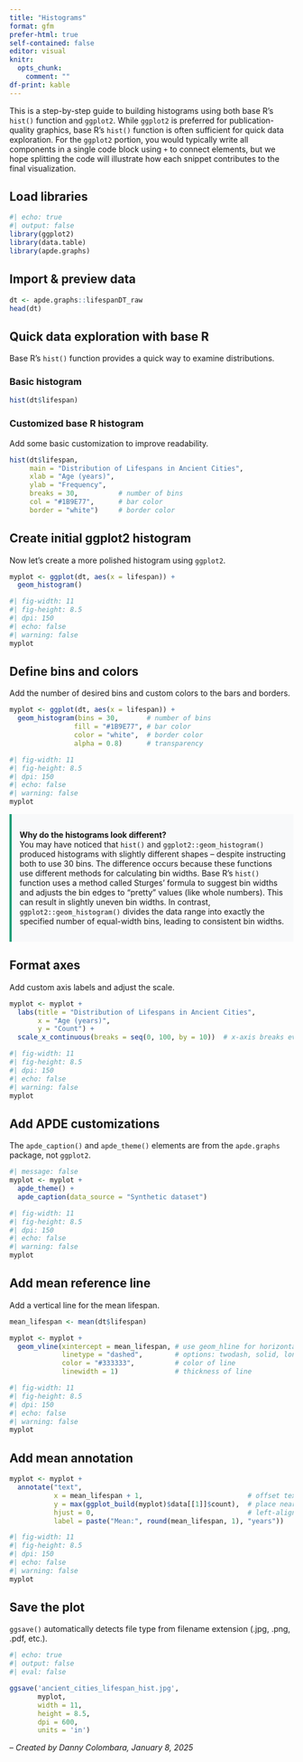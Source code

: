 ```yaml
---
title: "Histograms"
format: gfm
prefer-html: true
self-contained: false
editor: visual
knitr:
  opts_chunk:
    comment: ""
df-print: kable
---
```


This is a step-by-step guide to building histograms using both base R's `hist()` function and `ggplot2`. While `ggplot2` is preferred for publication-quality graphics, base R's `hist()` function is often sufficient for quick data exploration. For the `ggplot2` portion, you would typically write all components in a single code block using `+` to connect elements, but we hope splitting the code will illustrate how each snippet contributes to the final visualization.

## Load libraries

```r
#| echo: true
#| output: false
library(ggplot2)
library(data.table)
library(apde.graphs)
```

## Import & preview data

```r
dt <- apde.graphs::lifespanDT_raw
head(dt)
```

## Quick data exploration with base R

Base R's `hist()` function provides a quick way to examine distributions.

### Basic histogram

```r
hist(dt$lifespan)
```

### Customized base R histogram

Add some basic customization to improve readability.

```r
hist(dt$lifespan,
     main = "Distribution of Lifespans in Ancient Cities",
     xlab = "Age (years)",
     ylab = "Frequency",
     breaks = 30,          # number of bins
     col = "#1B9E77",      # bar color
     border = "white")     # border color
```

## Create initial ggplot2 histogram

Now let's create a more polished histogram using `ggplot2`.

```r
myplot <- ggplot(dt, aes(x = lifespan)) +
  geom_histogram()  
```

```r
#| fig-width: 11 
#| fig-height: 8.5
#| dpi: 150
#| echo: false
#| warning: false
myplot
```

## Define bins and colors

Add the number of desired bins and custom colors to the bars and borders.

```r
myplot <- ggplot(dt, aes(x = lifespan)) +
  geom_histogram(bins = 30,       # number of bins
                fill = "#1B9E77", # bar color
                color = "white",  # border color
                alpha = 0.8)      # transparency
```

```r
#| fig-width: 11 
#| fig-height: 8.5
#| dpi: 150
#| echo: false
#| warning: false
myplot
```

::: {.note-box style="background-color: #f8f9fa; padding: 1em; border-left: 4px solid #1b9e77; margin: 1em 0;"}
<b>Why do the histograms look different?</b><br/>You may have noticed that `hist()` and `ggplot2::geom_histogram()` produced histograms with slightly different shapes -- despite instructing both to use 30 bins. The difference occurs because these functions use different methods for calculating bin widths. Base R's `hist()` function uses a method called Sturges' formula to suggest bin widths and adjusts the bin edges to "pretty" values (like whole numbers). This can result in slightly uneven bin widths. In contrast, `ggplot2::geom_histogram()` divides the data range into exactly the specified number of equal-width bins, leading to consistent bin widths.
:::

## Format axes

Add custom axis labels and adjust the scale.

```r
myplot <- myplot +
  labs(title = "Distribution of Lifespans in Ancient Cities",
       x = "Age (years)",
       y = "Count") +
  scale_x_continuous(breaks = seq(0, 100, by = 10))  # x-axis breaks every 10 years
```

```r
#| fig-width: 11 
#| fig-height: 8.5
#| dpi: 150
#| echo: false
#| warning: false
myplot
```

## Add APDE customizations

The `apde_caption()` and `apde_theme()` elements are from the `apde.graphs` package, not `ggplot2`.

```r
#| message: false
myplot <- myplot +
  apde_theme() +
  apde_caption(data_source = "Synthetic dataset")
```

```r
#| fig-width: 11 
#| fig-height: 8.5
#| dpi: 150
#| echo: false
#| warning: false
myplot
```

## Add mean reference line

Add a vertical line for the mean lifespan.

```r
mean_lifespan <- mean(dt$lifespan)

myplot <- myplot +
  geom_vline(xintercept = mean_lifespan, # use geom_hline for horizontal lines
             linetype = "dashed",        # options: twodash, solid, longdash, dotted, dotdash, dashed, blank
             color = "#333333",          # color of line
             linewidth = 1)              # thickness of line
```

```r
#| fig-width: 11 
#| fig-height: 8.5
#| dpi: 150
#| echo: false
#| warning: false
myplot
```

## Add mean annotation

```r
myplot <- myplot +
  annotate("text",
           x = mean_lifespan + 1,                          # offset text to the right of the line
           y = max(ggplot_build(myplot)$data[[1]]$count),  # place near top
           hjust = 0,                                      # left-align text
           label = paste("Mean:", round(mean_lifespan, 1), "years"))
```

```r
#| fig-width: 11 
#| fig-height: 8.5
#| dpi: 150
#| echo: false
#| warning: false
myplot
```

## Save the plot

`ggsave()` automatically detects file type from filename extension (.jpg, .png, .pdf, etc.).

```r
#| echo: true
#| output: false
#| eval: false

ggsave('ancient_cities_lifespan_hist.jpg',
       myplot,
       width = 11,
       height = 8.5,
       dpi = 600,
       units = 'in')
```

-- *Created by Danny Colombara, January 8, 2025*
